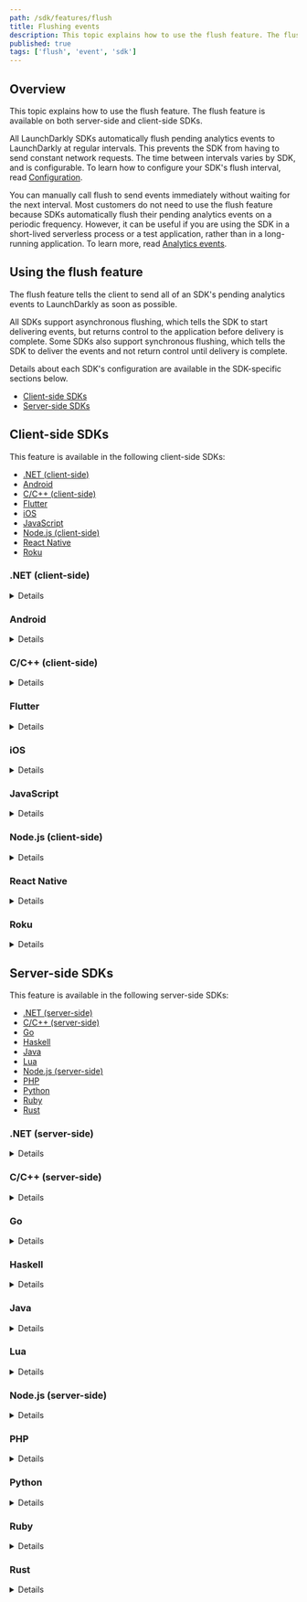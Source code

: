 ```yaml
---
path: /sdk/features/flush
title: Flushing events
description: This topic explains how to use the flush feature. The flush feature is available on both server-side and client-side SDKs.
published: true
tags: ['flush', 'event', 'sdk']
---
```


## Overview

This topic explains how to use the flush feature. The flush feature is available on both server-side and client-side SDKs.

All LaunchDarkly SDKs automatically flush pending analytics events to LaunchDarkly at regular intervals. This prevents the SDK from having to send constant network requests. The time between intervals varies by SDK, and is configurable. To learn how to configure your SDK's flush interval, read [Configuration](/sdk/features/config).

You can manually call flush to send events immediately without waiting for the next interval. Most customers do not need to use the flush feature because SDKs automatically flush their pending analytics events on a periodic frequency. However, it can be useful if you are using the SDK in a short-lived serverless process or a test application, rather than in a long-running application. To learn more, read [Analytics events](/sdk/concepts/events).

## Using the flush feature

The flush feature tells the client to send all of an SDK's pending analytics events to LaunchDarkly as soon as possible.

All SDKs support asynchronous flushing, which tells the SDK to start delivering events, but returns control to the application before delivery is complete. Some SDKs also support synchronous flushing, which tells the SDK to deliver the events and not return control until delivery is complete.

Details about each SDK's configuration are available in the SDK-specific sections below.

* [Client-side SDKs](#client-side-sdks)
* [Server-side SDKs](#server-side-sdks)

## Client-side SDKs

This feature is available in the following client-side SDKs:

* [.NET (client-side)](#net-client-side)
* [Android](#android)
* [C/C++ (client-side)](#cc-client-side)
* [Flutter](#flutter)
* [iOS](#ios)
* [JavaScript](#javascript)
* [Node.js (client-side)](#nodejs-client-side)
* [React Native](#react-native)
* [Roku](#roku)

### .NET (client-side)

<Details summary="Expand .NET (client-side) code sample">

Internally, the client-side .NET SDK keeps an event buffer for `Track` and `Identify` calls. These are flushed periodically in a background thread. If you test the SDK in a REPL, you may want to manually call `Flush` to process events immediately.

The flush interval is configurable. If you need to change the interval, you can do so with the `Configuration` class.

To call `flush`:

<CodeTabs
  defaultValue="csharp"
  values={[
    { label: 'C#', value: 'csharp', },
  ]
}>
<CodeTabItem value="csharp">

```csharp
client.Flush();
```

</CodeTabItem>
</CodeTabs>
</Details>

### Android

<Details summary="Expand Android code sample">

The Android SDK keeps an internal event buffer for analytics calls. These are flushed periodically in a background thread. You can configure the flush interval if needed.

In some situations, such as when you're testing the SDK in a simulator, you may want to manually call `flush` to request any queued events to be sent immediately. This call is non-blocking, so it returns before the events are sent.

Here's how:

<CodeTabs
  defaultValue="java"
  values={[
    { label: 'Java', value: 'java', },
    { label: 'Kotlin', value: 'kotlin' }
  ]
}>
<CodeTabItem value="java">

```java
client.flush();
```

</CodeTabItem>
<CodeTabItem value="kotlin">

```kotlin
client.flush()
```

</CodeTabItem>
</CodeTabs>

The flush interval is configurable.
</Details>

### C/C++ (client-side)

<Details summary="Expand C/C++ (server-side) code sample">

The LaunchDarkly SDK keeps an internal event buffer for analytics events. These are flushed periodically in a background thread. In some situations, for example, if you're testing the SDK in a simulator, you may want to manually call flush to process events immediately.

<CodeTabs
  defaultValue="c"
  values={[
    { label: 'C/C++', value: 'c', },
  ]
}>
<CodeTabItem value="c">

```c
LDClientFlush(client);
```

</CodeTabItem>
</CodeTabs>

The flush interval is configurable. If you need to change the interval, you can do so via the configuration.
</Details>

### Flutter

<Details summary="Expand Flutter code sample">

Internally, the Flutter SDK keeps an event buffer for `track` calls. These are flushed periodically in a background thread. You can configure the flush interval if needed.

In some situations, such as when you're testing the SDK in a simulator, you may want to manually call `flush` to request any queued events to be sent immediately. This call is non-blocking, so it returns before the events are sent.

To call `flush`:

<CodeTabs
  defaultValue="dart"
  values={[
    { label: 'Dart', value: 'dart', },
  ]
}>
<CodeTabItem value="dart">

```dart
await LDClient.flush();
```

</CodeTabItem>
</CodeTabs>
</Details>

### iOS

<Details summary="Expand iOS code sample">

Internally, the iOS SDK keeps an event buffer for `track` calls. These are flushed periodically in a background thread. You can configure the flush interval if needed.

In some situations, such as when you're testing the SDK in a simulator, you may want to manually call `flush` to request any queued events to be sent immediately. This call is non-blocking, so it returns before the events are sent.

To call `flush`:

<CodeTabs
  defaultValue="swift"
  values={[
    { label: 'Swift', value: 'swift', },
    { label: 'Objective-C', value: 'objc', },
  ]
}>
<CodeTabItem value="swift">

```swift
LDClient.get()!.flush()

```

</CodeTabItem>
<CodeTabItem value="objc">

```objectivec
[[LDClient get] flush];
```

</CodeTabItem>
</CodeTabs>
</Details>

### JavaScript

<Details summary="Expand JavaScript code sample">

Internally, the JavaScript SDK keeps an event buffer for `track` calls. These are flushed periodically in a background thread. You can configure the flush interval if needed.

In some situations, such as when you're testing the SDK in a simulator, you may want to manually call `flush` to request any queued events to be sent immediately. This call is non-blocking, so it returns before the events are sent.

This method is asynchronous. You can pass a callback or wait for the returned `Promise` to determine when all events have been flushed.

To call `flush`:

<CodeTabs
  defaultValue="js"
  values={[
    { label: 'JavaScript', value: 'js', },
  ]
}>
<CodeTabItem value="js">

```js
client.flush();
```

</CodeTabItem>
</CodeTabs>
</Details>

### Node.js (client-side)

<Details summary="Expand Node.js (client-side) code sample">

Internally, the LaunchDarkly SDK keeps an analytics event buffer. These events are flushed periodically. In some situations, you may want to manually call `flush` to process events immediately.

This method is asynchronous. You can pass a callback or wait for the returned `Promise` to determine when all events have been flushed.

To call `flush`:

<CodeTabs
  defaultValue="js"
  values={[
    { label: 'JavaScript', value: 'js', },
  ]
}>
<CodeTabItem value="js">

```js
client.flush();

// or, with a callback:
client.flush(() => {
  console.log('flush complete');
});

// or, with a Promise:
client.flush().then(() => {
  console.log('flush complete');
});
```

</CodeTabItem>
</CodeTabs>
</Details>

### React Native

<Details summary="Expand React Native code sample">

Internally, the React Native SDK keeps an event buffer for `track` calls. These are flushed periodically in a background thread. You can configure the flush interval if needed.

In some situations, such as when you're testing the SDK in a simulator, you may want to manually call `flush` to request any queued events to be sent immediately. This call is non-blocking, so it returns before the events are sent.

To call `flush`:

<CodeTabs
  defaultValue="js"
  values={[
    { label: 'JavaScript', value: 'js', },
  ]
}>
<CodeTabItem value="js">

```js
client.flush();
```

</CodeTabItem>
</CodeTabs>
</Details>

### Roku

<Details summary="Expand Roku code sample">

Internally, the Roku SDK keeps an event buffer for `track` calls. These are flushed periodically in a background thread. You can configure the flush interval if needed.

In some situations, such as when you're testing the SDK in a simulator, you may want to manually call `flush` to request any queued events to be sent immediately. This call is non-blocking, so it returns before the events are sent.

To call `flush`:

<CodeTabs
  defaultValue="brightscript"
  values={[
    { label: 'BrightScript', value: 'brightscript', },
  ]
}>
<CodeTabItem value="brightscript">

```brightscript
launchDarkly.flush()

```

</CodeTabItem>
</CodeTabs>
</Details>

## Server-side SDKs

This feature is available in the following server-side SDKs:

* [.NET (server-side)](#net-server-side)
* [C/C++ (server-side)](#cc-server-side)
* [Go](#go)
* [Haskell](#haskell)
* [Java](#java)
* [Lua](#lua)
* [Node.js (server-side)](#nodejs-server-side)
* [PHP](#php)
* [Python](#python)
* [Ruby](#ruby)
* [Rust](#rust)

### .NET (server-side)

<Details summary="Expand .NET (server-side) code sample">

Internally, the LaunchDarkly SDK keeps an event buffer for events generated by evaluations, or by `Track` or `Identify` calls. These events are flushed periodically in a background thread. If you test the SDK in a REPL, you may want to manually call [`Flush`](https://launchdarkly.github.io/dotnet-server-sdk/api/LaunchDarkly.Sdk.Server.LdClient.html#LaunchDarkly_Sdk_Server_LdClient_Flush_) to process events immediately.

The flush interval is configurable. If you need to change the interval, you can do so with the `Configuration` class.

To call `flush`:

<CodeTabs
  defaultValue="csharp"
  values={[
    { label: 'C#', value: 'csharp', },
  ]
}>
<CodeTabItem value="csharp">

```csharp
client.Flush();
```

</CodeTabItem>
</CodeTabs>
</Details>

### C/C++ (server-side)

<Details summary="Expand C/C++ (server-side) code sample">

The LaunchDarkly SDK keeps an internal event buffer for analytics events. These are flushed periodically in a background thread. If you test the SDK in a simulator, you may want to manually call flush to process events immediately.

This function will not block, but instead initiate a flush operation in the background. The flush interval is configurable. If you need to change the interval, you can do so with the configuration.

Here's how:

<CodeTabs
  defaultValue="c"
  values={[
    { label: 'C/C++', value: 'c', },
  ]
}>
<CodeTabItem value="c">

```c
LDClientFlush(client);
```

</CodeTabItem>
</CodeTabs>
</Details>

### Go

<Details summary="Expand Go code sample">

The Go SDK supports asynchronous flushing with the [`Flush`](https://pkg.go.dev/github.com/launchdarkly/go-server-sdk/v6#LDClient.Flush) method.

<CodeTabs
  defaultValue="go"
  values={[
    { label: 'Go', value: 'go', },
  ]
}>
<CodeTabItem value="go">

```go
client.Flush();
```

</CodeTabItem>
</CodeTabs>

Starting in version 6.0.0, the SDK also supports synchronous flushing with the [`FlushAndWait`](https://pkg.go.dev/github.com/launchdarkly/go-server-sdk/v6#LDClient.FlushAndWait) method. In this example, the `time.Second*2` value means that the application is willing to wait no more than two seconds for event delivery.

<CodeTabs
  defaultValue="go"
  values={[
    { label: 'Go', value: 'go', },
  ]
}>
<CodeTabItem value="go">

```go
client.FlushAndWait(time.Second*2);
```

</CodeTabItem>
</CodeTabs>

The interval for automatic event flushing is configurable. If you need to change the interval, you can do so by making a custom client configuration. Here's how:

<CodeTabs
  defaultValue="go"
  values={[
    { label: 'Go', value: 'go', },
  ]
}>
<CodeTabItem value="go">

```go
config := ld.Config{
    Events: ldcomponents.SendEvents().FlushInterval(time.Second*10),
}
```

</CodeTabItem>
</CodeTabs>
</Details>

### Haskell

<Details summary="Expand Haskell code sample">

The LaunchDarkly SDK keeps an internal event buffer for analytics events. These events are flushed periodically in a background thread. If you test the SDK in a simulator, you may want to manually call flush to process events immediately.

This function will not block, but instead initiate a flush operation in the background. The flush interval is configurable. If you need to change the interval, you can do so with the configuration.

Here's how:

<CodeTabs
  defaultValue="haskell"
  values={[
    { label: 'Haskell', value: 'haskell', },
  ]
}>
<CodeTabItem value="haskell">

```haskell
flushEvents client
```

</CodeTabItem>
</CodeTabs>
</Details>

### Java

<Details summary="Expand Java code sample">

Internally, the LaunchDarkly SDK keeps an event buffer for `track` and `identify` calls. These are flushed periodically in a background thread. If you test the SDK in a REPL, you may want to manually call [`flush`](http://launchdarkly.github.io/java-server-sdk/com/launchdarkly/sdk/server/LDClient.html#flush--) to process events immediately.

The flush interval is configurable. If you need to change the interval, you can do so with `LDConfig.Builder` and [`Components.sendEvents()`](http://launchdarkly.github.io/java-server-sdk/com/launchdarkly/sdk/server/integrations/EventProcessorBuilder.html).

Here's how:

<CodeTabs
  defaultValue="java"
  values={[
    { label: 'Java', value: 'java', },
  ]
}>
<CodeTabItem value="java">

```java
client.flush();
```

</CodeTabItem>
</CodeTabs>
</Details>

### Lua

<Details summary="Expand Lua code sample">

The LaunchDarkly SDK keeps an internal event buffer for analytics events. These are flushed periodically in a background thread. If you test the SDK in a simulator, you may want to manually call flush to process events immediately.

This function will not block, but instead initiate a flush operation in the background. The flush interval is configurable. If you need to change the interval, you can do so via the configuration.

Here's how:

<CodeTabs
  defaultValue="lua"
  values={[
    { label: 'Lua', value: 'lua', },
  ]
}>
<CodeTabItem value="lua">

```lua
client:flush()
```

</CodeTabItem>
</CodeTabs>
</Details>

### Node.js (server-side)

<Details summary="Expand Node.js (server-side) code sample">

Internally, the LaunchDarkly SDK keeps an event buffer for `track` and `identify` calls. These are flushed periodically in a background thread. If you test the SDK in a REPL, you may want to manually call `flush` to process events immediately.

The flush interval is configurable. If you need to change the interval, you can do so when configuring your client instance.

Here's how:

<CodeTabs
  defaultValue="js"
  values={[
    { label: 'JavaScript', value: 'js', },
  ]
}>
<CodeTabItem value="js">

```js
client.flush();
```

</CodeTabItem>
</CodeTabs>
</Details>

### PHP

<Details summary="Expand PHP code sample">

Internally, the LaunchDarkly SDK keeps an event buffer for `variation`, `track`, and `identify` calls. These are automatically flushed when the LDClient is destroyed. PHP's shared-nothing architecture means manual invocation of this method is typically not needed. Developers may do so if they wish to flush events prior to teardown.

Here's how:

<CodeTabs
  defaultValue="php"
  values={[
    { label: 'PHP', value: 'php', },
  ]
}>
<CodeTabItem value="php">

```php
ldclient->flush();
```

</CodeTabItem>
</CodeTabs>
</Details>

### Python

<Details summary="Expand Python code sample">

Internally, the LaunchDarkly SDK keeps an event buffer for `variation`, `track`, and `identify` calls. These are flushed periodically in a background thread. If you test the SDK in a REPL, you may want to manually call `flush` to process events immediately. Otherwise, Python may close before flushing the event buffer and your user changes and tracks will be lost.

The flush interval is configurable. If you need to change the interval, you can do so when you configure your client instance.

Here's how:

<CodeTabs
  defaultValue="py"
  values={[
    { label: 'Python', value: 'py', },
  ]
}>
<CodeTabItem value="py">

```py
ldclient.get().flush()
```

</CodeTabItem>
</CodeTabs>
</Details>

### Ruby

<Details summary="Expand Ruby code sample">

Internally, the LaunchDarkly SDK keeps an event buffer for `track` and `identify` calls. These are flushed periodically in a background thread. If you test the SDK in a REPL, you may want to manually call `flush` to process events immediately.

The flush interval is configurable. If you need to change the interval, you can do so you configure your client instance.

Here's how:

<CodeTabs
  defaultValue="ruby"
  values={[
    { label: 'Ruby', value: 'ruby', },
  ]
}>
<CodeTabItem value="ruby">

```ruby
client.flush
```

</CodeTabItem>
</CodeTabs>
</Details>

### Rust

<Details summary="Expand Rust code sample">

Internally, the LaunchDarkly SDK keeps an event buffer for the analytics events that are produced by calling the `variation` or `variation_detail` methods, the `track` methods, or `identify`. These are flushed periodically in a background thread. In some situations, you may want to manually call [`flush`](https://docs.rs/launchdarkly-server-sdk/latest/launchdarkly_server_sdk/struct.Client.html#method.flush) to process events immediately.

The flush interval is configurable. If you need to change the interval, you can do so by making a custom client configuration.

Here's how:

<CodeTabs
  defaultValue="rust"
  values={[
    { label: 'Rust', value: 'rust', },
  ]
}>
<CodeTabItem value="rust">

```rust
let result = client.flush();
```

</CodeTabItem>
</CodeTabs>
</Details>
